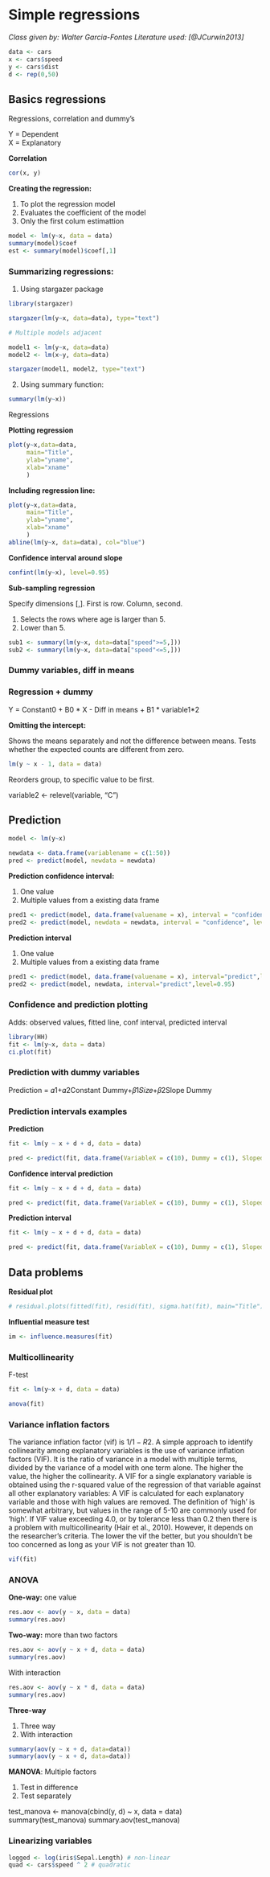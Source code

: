# Simple regressions

*Class given by: Walter Garcia-Fontes*
*Literature used: [@JCurwin2013]*

```r
data <- cars
x <- cars$speed
y <- cars$dist
d <- rep(0,50)
```

## Basics regressions

Regressions, correlation and dummy's

Y = Dependent  
X = Explanatory

**Correlation**

```r
cor(x, y)
```

**Creating the regression:**

1. To plot the regression model
2. Evaluates the coefficient of the model
3. Only the first colum estimattion 

```r
model <- lm(y~x, data = data)
summary(model)$coef
est <- summary(model)$coef[,1]
```


### Summarizing regressions:

1. Using stargazer package

```r
library(stargazer)

stargazer(lm(y~x, data=data), type="text")

# Multiple models adjacent

model1 <- lm(y~x, data=data)
model2 <- lm(x~y, data=data)

stargazer(model1, model2, type="text")

```

2. Using summary function:

```r
summary(lm(y~x))
```

Regressions

**Plotting regression**

```r
plot(y~x,data=data, 
     main="Title",
     ylab="yname",
     xlab="xname"
     )
```

**Including regression line:**

```r
plot(y~x,data=data, 
     main="Title",
     ylab="yname",
     xlab="xname"
     )
abline(lm(y~x, data=data), col="blue")
```

**Confidence interval around slope**

```r
confint(lm(y~x), level=0.95)
```

**Sub-sampling regression**

Specify dimensions [,]. 
First is row. Column, second. 

1. Selects the rows where age is larger than 5.
2. Lower than 5.

```r
sub1 <- summary(lm(y~x, data=data["speed">=5,]))
sub2 <- summary(lm(y~x, data=data["speed"<=5,]))
```


### Dummy variables, diff in means


### Regression + dummy

Y = Constant0 + B0 * X - Diff in means + B1 * variable1*2


**Omitting the intercept:**

Shows the means separately and not the difference between means. Tests whether the expected counts are different from zero. 

```r
lm(y ~ x - 1, data = data)
```

Reorders group, to specific value to be first.
 
 variable2 <- relevel(variable, "C")

## Prediction  

``` r
model <- lm(y~x)

newdata <- data.frame(variablename = c(1:50))
pred <- predict(model, newdata = newdata)
```

**Prediction confidence interval:**

1. One value
2. Multiple values from a existing data frame

```r
pred1 <- predict(model, data.frame(valuename = x), interval = "confidence", level=0.95)
pred2 <- predict(model, newdata = newdata, interval = "confidence", level=0.95)
```

**Prediction interval**

1. One value
2. Multiple values from a existing data frame

```r
pred1 <- predict(model, data.frame(valuename = x), interval="predict",level=0.95)
pred2 <- predict(model, newdata, interval="predict",level=0.95)
```


### Confidence and prediction plotting

Adds: observed values, fitted line, conf interval, predicted interval

```r
library(HH)
fit <- lm(y~x, data = data)
ci.plot(fit)
```

### Prediction with dummy variables

Prediction = 𝛼1+𝛼2Constant Dummy+𝛽1𝑆𝑖𝑧𝑒+𝛽2Slope Dummy

### Prediction intervals examples

**Prediction**

```r
fit <- lm(y ~ x + d + d, data = data)

pred <- predict(fit, data.frame(VariableX = c(10), Dummy = c(1), Slopedummy = c(10)) )
```
 
**Confidence interval prediction**  

```r
fit <- lm(y ~ x + d + d, data = data)

pred <- predict(fit, data.frame(VariableX = c(10), Dummy = c(1), Slopedummy = c(10), interval="confidence"))
```  

**Prediction interval**

```r
fit <- lm(y ~ x + d + d, data = data)

pred <- predict(fit, data.frame(VariableX = c(10), Dummy = c(1), Slopedummy = c(10), interval="predict"))
```


## Data problems

**Residual plot**

```r
# residual.plots(fitted(fit), resid(fit), sigma.hat(fit), main="Title")
```

**Influential measure test**

```r
im <- influence.measures(fit)
```


### Multicollinearity

F-test

```r
fit <- lm(y~x + d, data = data)

anova(fit)
```

### Variance inflation factors

The variance inflation factor (vif) is $1 / 1−R2$.
A simple approach to identify collinearity among explanatory variables is the use of variance inflation factors (VIF). It is the ratio of variance in a model with multiple terms, divided by the variance of a model with one term alone. The higher the value, the higher the collinearity. A VIF for a single explanatory variable is obtained using the r-squared value of the regression of that variable against all other explanatory variables: A VIF is calculated for each explanatory variable and those with high values are removed. The definition of ‘high’ is somewhat arbitrary, but values in the range of 5-10 are commonly used for ‘high’. If VIF value exceeding 4.0, or by tolerance less than 0.2 then there is a problem with multicollinearity (Hair et al., 2010). However, it depends on the researcher’s criteria. The lower the vif the better, but you shouldn’t be too concerned as long as your VIF is not greater than 10.

```r
vif(fit)
```


### ANOVA

**One-way:** one value

```r
res.aov <- aov(y ~ x, data = data)
summary(res.aov)
```

**Two-way:** more than two factors 

```r
res.aov <- aov(y ~ x + d, data = data)
summary(res.aov)
```

With interaction

```r
res.aov <- aov(y ~ x * d, data = data)
summary(res.aov)
```

**Three-way**

1. Three way
2. With interaction

```r
summary(aov(y ~ x + d, data=data))
summary(aov(y ~ x + d, data=data))
```

**MANOVA**: Multiple factors

1. Test in difference
2. Test separately


test_manova <- manova(cbind(y, d) ~ x, data = data)
summary(test_manova)
summary.aov(test_manova)


### Linearizing variables

```r
logged <- log(iris$Sepal.Length) # non-linear
quad <- cars$speed ^ 2 # quadratic
```
